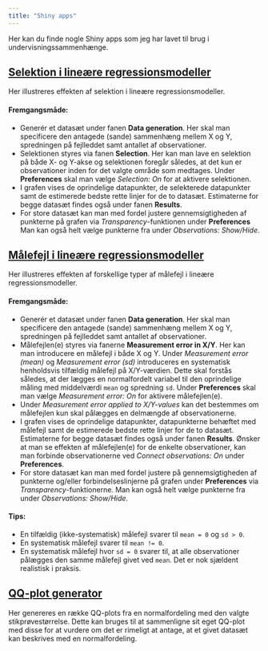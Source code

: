 ```yaml
---
title: "Shiny apps"
---
```


Her kan du finde nogle Shiny apps som jeg har lavet til brug i undervisningssammenhænge.

## [Selektion i lineære regressionsmodeller](https://apps.biostat.au.dk/stefan/selection/){.external target="_blank"}

Her illustreres effekten af selektion i lineære regressionsmodeller.

#### Fremgangsmåde:
* Generér et datasæt under fanen **Data generation**. Her skal man specificere den antagede (sande) sammenhæng mellem X og Y, spredningen på fejlleddet samt antallet af observationer.
* Selektionen styres via fanen **Selection**. Her kan man lave en selektion på både X- og Y-akse og selektionen foregår således, at det kun er observationer inden for det valgte område som medtages. Under **Preferences** skal man vælge *Selection: On* for at aktivere selektionen.
* I grafen vises de oprindelige datapunkter, de selekterede datapunkter samt de estimerede bedste rette linjer for de to datasæt. Estimaterne for begge datasæt findes også under fanen **Results**.
* For store datasæt kan man med fordel justere gennemsigtigheden af punkterne på grafen via *Transparency*-funktionen under **Preferences**  Man kan også helt vælge punkterne fra under *Observations: Show/Hide*.

## [Målefejl i lineære regressionsmodeller](https://apps.biostat.au.dk/stefan/measurementerror/){.external target="_blank"}

Her illustreres effekten af forskellige typer af målefejl i lineære regressionsmodeller.

#### Fremgangsmåde:
* Generér et datasæt under fanen **Data generation**. Her skal man specificere den antagede (sande) sammenhæng mellem X og Y, spredningen på fejlleddet samt antallet af observationer.
* Målefejlen(e) styres via fanerne **Measurement error in X/Y**. Her kan man introducere en målefejl i både X og Y. Under *Measurement error (mean)* og *Measurement error (sd)* introduceres en systematisk henholdsvis tilfældig målefejl på X/Y-værdien. Dette skal forstås således, at der lægges en normalfordelt variabel til den oprindelige måling med middelværdi `mean` og spredning `sd`. Under **Preferences** skal man vælge *Measurement error: On* for aktivere målefejlen(e).
* Under *Measurement error applied to X/Y-values* kan det bestemmes om målefejlen kun skal pålægges en delmængde af observationerne.
* I grafen vises de oprindelige datapunkter, datapunkterne behæftet med målefejl samt de estimerede bedste rette linjer for de to datasæt. Estimaterne for begge datasæt findes også under fanen **Results**. Ønsker at man se effekten af målefejlen(e) for de enkelte observationer, kan man forbinde observationerne ved *Connect observations: On* under **Preferences**.
* For store datasæt kan man med fordel justere på gennemsigtigheden af punkterne og/eller forbindelseslinjerne på grafen under **Preferences** via *Transparency*-funktionerne. Man kan også helt vælge punkterne fra under *Observations: Show/Hide*.


#### Tips:
* En tilfældig (ikke-systematisk) målefejl svarer til `mean = 0` og `sd > 0`.
* En systematisk målefejl svarer til `mean != 0`. 
* En systematisk målefejl hvor `sd = 0` svarer til, at alle observationer pålægges den samme målefejl givet ved `mean`. Det er nok sjældent realistisk i praksis.


## [QQ-plot generator](https://apps.biostat.au.dk/stefan/qqplot/){.external target="_blank"}

Her genereres en række QQ-plots fra en normalfordeling med den valgte stikprøvestørrelse. Dette kan bruges til at sammenligne sit eget QQ-plot med disse for at vurdere om det er rimeligt at antage, at et givet datasæt kan beskrives med en normalfordeling.
